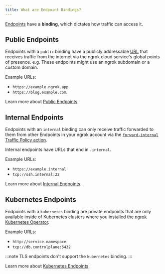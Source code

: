 ```yaml
---
title: What are Endpoint Bindings?
---
```


[Endpoints](/universal-gateway/endpoints) have a **binding**, which dictates how traffic can access it.

## Public Endpoints

Endpoints with a `public` binding have a publicly addressable [URL](/universal-gateway/what-are-endpoint-urls) that receives traffic from the internet via the ngrok cloud service's global points of presence. e.g. These endpoints might use an ngrok subdomain or a custom domain.

Example URLs:

- `https://example.ngrok.app`
- `https://blog.example.com`.

Learn more about [Public Endpoints](/universal-gateway/public-endpoints).

## Internal Endpoints

Endpoints with an `internal` binding can only receive traffic forwarded to them from other Endpoints in your ngrok account via the [`forward-internal` Traffic Policy action](/traffic-policy/actions/forward-internal/).

Internal endpoints have URLs that end in `.internal`.

Example URLs:

- `https://example.internal`
- `tcp://ssh.internal:22`

Learn more about [Internal Endpoints](/universal-gateway/internal-endpoints).

## Kubernetes Endpoints

Endpoints with a `kubernetes` binding are private endpoints that are only available inside of Kubernetes clusters where you installed the [ngrok Kubernetes Operator](/k8s).

Example URLs:

- `http://service.namespace`
- `tcp://db.controlplane:5432`

:::note
TLS endpoints don't support the `kubernetes` binding.
:::

Learn more about [Kubernetes Endpoints](/universal-gateway/kubernetes-endpoints).
